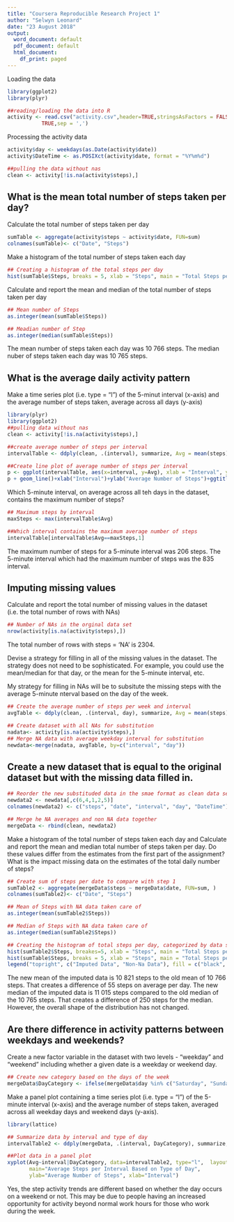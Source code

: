 ```yaml
---
title: "Coursera Reproducible Research Project 1"
author: "Selwyn Leonard"
date: "23 August 2018"
output:
  word_document: default
  pdf_document: default
  html_document:
    df_print: paged
---
```


Loading the data
``` r
library(ggplot2)
library(plyr)

##reading/loading the data into R
activity <- read.csv("activity.csv",header=TRUE,stringsAsFactors = FALSE,strip.white = 
           TRUE,sep = ',')
```

Processing the activity data
```r
activity$day <- weekdays(as.Date(activity$date))
activity$DateTime <- as.POSIXct(activity$date, format = "%Y%m%d")

##pulling the data without nas
clean <- activity[!is.na(activity$steps),]
```

## What is the mean total number of steps taken per day?

Calculate the total number of steps taken per day
```r
sumTable <- aggregate(activity$steps ~ activity$date, FUN=sum)
colnames(sumTable)<- c("Date", "Steps")
```

Make a histogram of the total number of steps taken each day
```r
## Creating a histogram of the total steps per day
hist(sumTable$Steps, breaks = 5, xlab = "Steps", main = "Total Steps per Day")
```

Calculate and report the mean and median of the total number of steps taken per day
```r
## Mean number of Steps
as.integer(mean(sumTable$Steps))
```

```r
## Meadian number of Step
as.integer(median(sumTable$Steps))
```

The mean number of steps taken each day was 10 766 steps.
The median nuber of steps taken each day was 10 765 steps.

## What is the average daily activity pattern
Make a time series plot (i.e. type = "l") of the 5-minut interval (x-axis) and the average number of steps taken, average across all days (y-axis)

```r
library(plyr)
library(ggplot2)
##pulling data without nas
clean <- activity[!is.na(activity$steps),]

##create average number of steps per interval
intervalTable <- ddply(clean, .(interval), summarize, Avg = mean(steps))

##Create line plot of average number of steps per interval
p <- ggplot(intervalTable, aes(x=interval, y=Avg), xlab = "Interval", ylab="Average Number of Steps")
p + geom_line()+xlab("Interval")+ylab("Average Number of Steps")+ggtitle("Average Number of Steps per Interval")
```

Which 5-minute interval, on average across all teh days in the dataset, contains the maximum number of steps?
```r
## Maximum steps by interval
maxSteps <- max(intervalTable$Avg)

##Which interval contains the maximum average number of steps
intervalTable[intervalTable$Avg==maxSteps,1]
```

The maximum number of steps for a 5-minute interval was 206 steps.
The 5-minute interval which had the maximum number of steps was the 835 interval.

## Imputing missing values
Calculate and report the total number of missing values in the dataset (i.e. the total number of rows with NAs)

```r
## Number of NAs in the orginal data set
nrow(activity[is.na(activity$steps),])
```

The total number of rows with steps = 'NA' is 2304.

Devise a strategy for filling in all of the missing values in the dataset. The strategy does not need to be sophisticated. For example, you could use the mean/median for that day, or the mean for the 5-minute interval, etc.

My strategy for filling in NAs will be to subsitute the missing steps with the average 5-minute nterval based on the day of the week.
```r
## Create the average number of steps per week and interval
avgTable <- ddply(clean, .(interval, day), summarize, Avg = mean(steps))

## Create dataset with all NAs for substitution
nadata<- activity[is.na(activity$steps),]
## Merge NA data with average weekday interval for substitution
newdata<-merge(nadata, avgTable, by=c("interval", "day"))
```

## Create a new dataset that is equal to the original dataset but with the missing data filled in.
```r
## Reorder the new substituded data in the smae format as clean data set
newdata2 <- newdata[,c(6,4,1,2,5)]
colnames(newdata2) <- c("steps", "date", "interval", "day", "DateTime")

## Merge he NA averages and non NA data together
mergeData <- rbind(clean, newdata2)
```

Make a histogram of the total number of steps taken each day and Calculate and report the mean and median total number of steps taken per day. Do these values differ from the estimates from the first part of the assignment? What is the impact missing data on the estimates of the total daily number of steps?

```r
## Create sum of steps per date to compare with step 1
sumTable2 <- aggregate(mergeData$steps ~ mergeData$date, FUN=sum, )
colnames(sumTable2)<- c("Date", "Steps")

## Mean of Steps with NA data taken care of
as.integer(mean(sumTable2$Steps))
```

```r
## Median of Steps with NA data taken care of
as.integer(median(sumTable2$Steps))
```

```r
## Creating the histogram of total steps per day, categorized by data set to show impact
hist(sumTable2$Steps, breakes=5, xlab = "Steps", main = "Total Steps per Day with NAs Fixed", col = "Black")
hist(sumTable$Steps, breaks = 5, xlab = "Steps", main = "Total Steps per Day with NAs Fixed", col = "Grey", add=T)
legend("topright", c("Imputed Data", "Non-Na Data"), fill = c("black", "grey"))
```

The new mean of the imputed data is 10 821 steps to the old mean of 10 766 steps. That creates a difference of 55 steps on average per day. 
The new median of the imputed data is 11 015 steps compared to the old median of the 10 765 steps. That creates a difference of 250 steps for the median.
However, the overall shape of the distribution has not changed.

## Are there difference in activity patterns between weekdays and weekends?

Create a new factor variable in the dataset with two levels - "weekday" and "weekend" including whether a given date is a weekday or weekend day.
```r
## Create new category based on the days of the week
mergeData$DayCategory <- ifelse(mergeData$day %in% c("Saturday", "Sunday"), "Weekend", "Weekday")
```

Make a panel plot containing a time series plot (i.e. type = "l") of the 5-minute interval (x-axis) and the average number of steps taken, averaged across all weekday days and weekend days (y-axis).
```r
library(lattice)
```

```r
## Summarize data by interval and type of day
intervalTable2 <- ddply(mergeData, .(interval, DayCategory), summarize, Avg = mean(steps))

##Plot data in a panel plot
xyplot(Avg~interval|DayCategory, data=intervalTable2, type="l",  layout = c(1,2),
       main="Average Steps per Interval Based on Type of Day", 
       ylab="Average Number of Steps", xlab="Interval")
```

Yes, the step activity trends are different based on whether the day occurs on a weekend or not. This may be due to people having an increased opportunity for activity beyond normal work hours for those who work during the week.